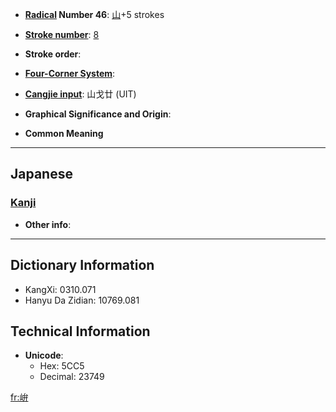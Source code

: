 * '''[[Wiktionary:Chinese radical index| Radical]] Number 46''': [[Wiktionary:Chinese radical index 山|山]]+5 strokes

* '''[[Wiktionary:Chinese total strokes index|Stroke number]]''': [[Wiktionary:Chinese total strokes index 8|8]]

* '''Stroke order''': 

* '''[[Wiktionary:Chinese four corner index|Four-Corner System]]''': 

* '''[[Wiktionary:Chinese Cangjie index|Cangjie input]]''': 山戈廿 (UIT)

* '''Graphical Significance and Origin''': 

* '''Common Meaning'''

----

==Japanese==
===[[Kanji]]===
{{kanji|on readings=|kun readings=[[くら]] (kura)}}

* '''Other info''':  

----

== Dictionary Information ==

* KangXi: 0310.071
* Hanyu Da Zidian: 10769.081

== Technical Information ==

* '''Unicode''':
** Hex: 5CC5
** Decimal: 23749

[[fr:峅]]